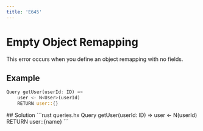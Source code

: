 ```yaml
---
title: 'E645'
---
```


# Empty Object Remapping

This error occurs when you define an object remapping with no fields.

## Example

<CodeGroup>

```rust queries.hx
Query getUser(userId: ID) =>
    user <- N<User>(userId)
    RETURN user::{}
```
</CodeGroup>
## Solution

<CodeGroup>
```rust queries.hx
Query getUser(userId: ID) =>
    user <- N<User>(userId)
    RETURN user::{name}
```
</CodeGroup>